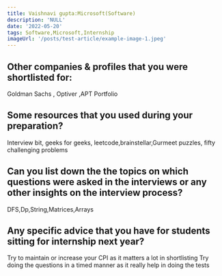 ```yaml
---
title: Vaishnavi gupta:Microsoft(Software)
description: 'NULL' 
date: '2022-05-20'
tags: Software,Microsoft,Internship
imageUrl: '/posts/test-article/example-image-1.jpeg'
---
```


## Other companies & profiles that you were shortlisted for:
Goldman Sachs , Optiver ,APT Portfolio

## Some resources that you used during your preparation?
Interview bit, geeks for geeks, leetcode,brainstellar,Gurmeet puzzles, fifty challenging problems 

## Can you list down the the topics on which questions were asked in the interviews or any other insights on the interview process?
DFS,Dp,String,Matrices,Arrays
## Any specific advice that you have for students sitting for internship next year?
Try to maintain or increase your CPI as it matters a lot in shortlisting 
Try doing the questions in a timed manner as it really help in doing the tests 

